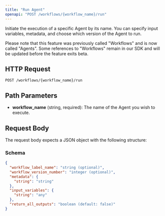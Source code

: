 ```yaml
---
title: "Run Agent"
openapi: "POST /workflows/{workflow_name}/run"
---
```


Initiate the execution of a specific Agent by its name. You can specify input variables, metadata, and choose which version of the Agent to run.

Please note that this feature was previously called "Workflows" and is now called "Agents". Some references to "Workflows" remain in our SDK and will be updated before the feature exits beta.

## HTTP Request

`POST /workflows/{workflow_name}/run`

## Path Parameters

- **workflow_name** (string, required): The name of the Agent you wish to execute.

## Request Body

The request body expects a JSON object with the following structure:

### Schema

```json
{
  "workflow_label_name": "string (optional)",
  "workflow_version_number": "integer (optional)",
  "metadata": {
    "string": "string"
  },
  "input_variables": {
    "string": "any"
  },
  "return_all_outputs": "boolean (default: false)"
}
